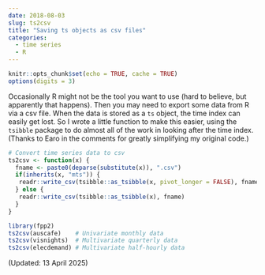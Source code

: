 ```yaml
---
date: 2018-08-03
slug: ts2csv
title: "Saving ts objects as csv files"
categories:
  - time series
  - R
---
```


```r
knitr::opts_chunk$set(echo = TRUE, cache = TRUE)
options(digits = 3)
```

Occasionally R might not be the tool you want to use (hard to believe, but apparently that happens). Then you may need to export some data from R via a csv file. When the data is stored as a `ts` object, the time index can easily get lost. So I wrote a little function to make this easier, using the `tsibble` package to do almost all of the work in looking after the time index. (Thanks to Earo in the comments for greatly simplifying my original code.)

```r
# Convert time series data to csv
ts2csv <- function(x) {
  fname <- paste0(deparse(substitute(x)), ".csv")
  if(inherits(x, "mts")) {
   readr::write_csv(tsibble::as_tsibble(x, pivot_longer = FALSE), fname)
  } else {
   readr::write_csv(tsibble::as_tsibble(x), fname)
  }
}

library(fpp2)
ts2csv(auscafe)    # Univariate monthly data
ts2csv(visnights)  # Multivariate quarterly data
ts2csv(elecdemand) # Multivariate half-hourly data
```

(Updated: 13 April 2025)